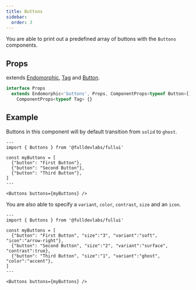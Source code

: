 ```yaml
---
title: Buttons
sidebar: 
  order: 3
---
```

You are able to print out a predefined array of buttons with the `Buttons` components.

## Props
extends [Endomorphic](/guides/components), [Tag](/components/tag) and [Button](/components/button).
```ts
interface Props
  extends Endomorphic<'buttons', Props, ComponentProps<typeof Button>[]>,
    ComponentProps<typeof Tag> {}
```

## Example
Buttons in this component will by default transition from `solid` to `ghost`.
```astro live
---
import { Buttons } from '@fulldevlabs/fullui'

const myButtons = [
  {"button": "First Button"},
  {"button": "Second Button"},
  {"button": "Third Button"},
]
---

<Buttons buttons={myButtons} />
```


You are also able to specify a `variant`, `color`, `contrast`, `size` and an `icon`.
```astro live
---
import { Buttons } from '@fulldevlabs/fullui'

const myButtons = [
  {"button": "First Button", "size":"3", "variant":"soft", "icon":"arrow-right"},
  {"button": "Second Button", "size":"2", "variant":"surface", "contrast":true},
  {"button": "Third Button", "size":"1", "variant":"ghost", "color":"accent"},
]
---

<Buttons buttons={myButtons} />
```
